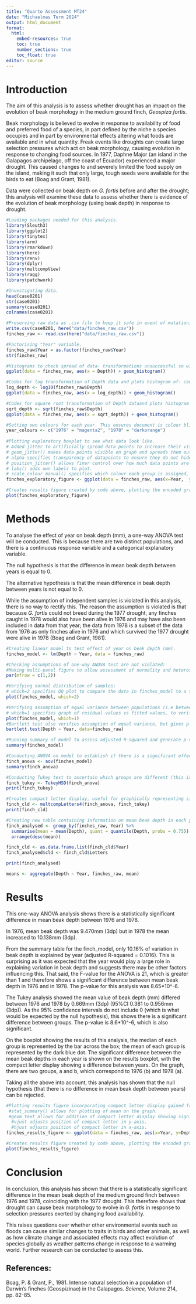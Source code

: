 ```yaml
---
title: "Quarto Assessment MT24"
date: "Michaelmas Term 2024"
output: html_document
format: 
  html: 
    embed-resources: true
    toc: true
    number_sections: true
    toc_float: true
editor: source
---
```


# Introduction

The aim of this analysis is to assess whether drought has an impact on the evolution of beak morphology in the medium ground finch, *Geospiza fortis*.

Beak morphology is believed to evolve in response to availability of food and preferred food of a species, in part defined by the niche a species occupies and in part by environmental effects altering what foods are available and in what quantity.
Freak events like droughts can create large selection pressures which act on beak morphology, causing evolution in response to changing food sources.
In 1977, Daphne Major (an island in the Galapagos archipelago, off the coast of Ecuador) experienced a major drought.
This caused changes to and severely limited the food supply on the island, making it such that only large, tough seeds were available for the birds to eat (Boag and Grant, 1981).

Data were collected on beak depth on *G. fortis* before and after the drought; this analysis will examine these data to assess whether there is evidence of the evolution of beak morphology (using beak depth) in response to drought.

```r
#Loading packages needed for this analysis.
library(Sleuth3) 
library(ggplot2) 
library(tinytex) 
library(arm) 
library(rmarkdown)
library(here)
library(renv)
library(dplyr)
library(multcompView)
library(ragg)
library(patchwork)
```

```r
#Investigating data.
head(case0201)
str(case0201)
summary(case0201)
colnames(case0201)

#Preserving raw data as .csv file to keep it safe in event of mutation, and making new data frame which can be modified as necessary.
write.csv(case0201, here("data/finches_raw.csv"))
finches_raw <- read.csv(here("data/finches_raw.csv"))

#Factorising "Year" variable.
finches_raw$Year = as.factor(finches_raw$Year)
str(finches_raw)

#Histograms to check spread of data- transformations unsuccessful so will use untransformed data.
ggplot(data = finches_raw, aes(x = Depth)) + geom_histogram()

#Codes for log transformation of Depth data and plots histogram of- can see this transformation made data more left-skewed.
log_depth <- log10(finches_raw$Depth)
ggplot(data = finches_raw, aes(x = log_depth)) + geom_histogram()

#Codes for square root transformation of Depth dataand plots histogram of- can see this transformation also made data more left-skewed.
sqrt_depth <- sqrt(finches_raw$Depth)
ggplot(data = finches_raw, aes(x = sqrt_depth)) + geom_histogram()
```

```r
#Setting own colours for each year. This ensures document is colour blind friendly, increasing document accessibility, and more reproducible (as this makes sure each year is always represented by the same colour when colour is specified).
year_colours <- c("1976" = "magenta2", "1978" = "darkorange")
         
#Plotting exploratory boxplot to see what data look like. 
# Added jitter to artificially spread data points to increase their visibility, with random      seed to ensure jitter is the same every time.
# geom_jitter() makes data points visible on graph and spreads them out. 
# alpha specifies transparency of datapoints to ensure they do not hide graph.
# position_jitter() allows finer control over how much data points are spread by. Seed makes     figure more reproducible by specifying how data points spread in the same way every time.
# labs() adds own labels to plot. 
# scale_colour_manual() specifies which colour each group is assigned, based on year_colours      coded above.
finches_exploratory_figure <- ggplot(data = finches_raw, aes(x=Year,  y=Depth, group = Year)) + geom_boxplot(aes(color = Year)) + geom_jitter(aes(color = Year), alpha = 0.25, position = position_jitter(width = 0.2, seed=0)) + labs (x= "Year", y = "Beak depth (mm)") + scale_colour_manual(values = year_colours) 

#Creates results figure created by code above, plotting the encoded graph.
plot(finches_exploratory_figure)
```

# Methods

To analyse the effect of year on beak depth (mm), a one-way ANOVA test will be conducted.
This is because there are two distinct populations, and there is a continuous response variable and a categorical explanatory variable.

The null hypothesis is that the difference in mean beak depth between years is equal to 0.

The alternative hypothesis is that the mean difference in beak depth between years is not equal to 0.

While the assumption of independent samples is violated in this analysis, there is no way to rectify this.
The reason the assumption is violated is that because *G. fortis* could not breed during the 1977 drought, any finches caught in 1978 would also have been alive in 1976 and may have also been included in data from that year; the data from 1978 is a subset of the data from 1976 as only finches alive in 1976 and which survived the 1977 drought were alive in 1978 (Boag and Grant, 1981).

```r

#Creating linear model to test effect of year on beak depth (mm).
finches_model <- lm(Depth ~ Year, data = finches_raw)

#Checking assumptions of one-way ANOVA test are not violated:
#Making multi-panel figure to allow assessment of normality and heteroscedascity of model using par() function.
par(mfrow = c(1,2))

#Verifying normal distribution of samples:
# which=2 specifies QQ plot to compare the data in finches_model to a theoretical normal         dataset, to verify data is normally distributed. As points mostly lie on straight line, can assume this sample is normally distributed.
plot(finches_model, which=2)

#Verifying assumption of equal variance between populations (i.e between 1976 and 1978), ensuring homoscedasicity.
# which=1 specifies graph of residual values vs fitted values, to verify population variances are equal between samples.
plot(finches_model, which=1)
#Bartlett test also verifies assumption of equal variance, but gives p-value. In this case, p=0.2144 and 0.2144 > 0.05 therefore equal variance between populations and assumption is not violated.
bartlett.test(Depth ~ Year, data=finches_raw)

#Running summary of model to assess adjusted R-squared and generate p-value and F-values..
summary(finches_model)
```

```r
#Conducting ANOVA on model to establish if there is a significant effect of year on beak depth. Produces anova table.
finch_anova <- aov(finches_model)
summary(finch_anova)

#Conducting Tukey test to ascertain which groups are different (this is already known but necessary for subsequent code). Produces Tukey post-hoc multiple comparisons table.
finch_tukey <- TukeyHSD(finch_anova)
print(finch_tukey)

#Creates compact letter display, useful for graphically representing significant differences between groups.
finch_cld <- multcompLetters4(finch_anova, finch_tukey)
print(finch_cld)

#Creating new table containing information on mean beak depth in each year, the 3rd quantile of each group and what compact letter each group belongs to.
finch_analysed <- group_by(finches_raw, Year) %>% 
  summarise(mean = mean(Depth), quant = quantile(Depth, probs = 0.75)) %>% 
  arrange(desc(mean))

finch_cld <- as.data.frame.list(finch_cld$Year)
finch_analysed$cld <- finch_cld$Letters

print(finch_analysed)

means <- aggregate(Depth ~ Year, finches_raw, mean)
```

# Results

This one-way ANOVA analysis shows there is a statistically significant difference in mean beak depth between 1976 and 1978.

In 1976, mean beak depth was 9.470mm (3dp) but in 1978 the mean increased to 10.138mm (3dp).

From the summary table for the finch_model, only 10.16% of variation in beak depth is explained by year (adjusted R-squared = 0.1016).
This is surprising as it was expected that the year would play a large role in explaining variation in beak depth and suggests there may be other factors influencing this.
That said, the F-value for the ANOVA is 21, which is greater than 1 and therefore shows a significant difference between mean beak depth in 1976 and in 1978.
The p-value for this analysis was 8.65\*10\^-6.

The Tukey analysis showed the mean value of beak depth (mm) differed between 1976 and 1978 by 0.669mm (3dp) (95%CI 0.381 to 0.956mm (3dp)).
As the 95% confidence intervals do not include 0 (which is what would be expected by the null hypothesis), this shows there is a significant difference between groups.
The p-value is 8.6\*10\^-6, which is also significant.

On the boxplot showing the results of this analysis, the median of each group is represented by the bar across the box; the mean of each group is represented by the dark blue dot.
The significant difference between the mean beak depths in each year is shown on the results boxplot, with the compact letter display showing a difference between years.
On the graph, there are two groups, a and b, which correspond to 1976 (b) and 1978 (a).

Taking all the above into account, this analysis has shown that the null hypothesis (that there is no difference in mean beak depth between years) can be rejected.

```r

#Plotting results figure incorporating compact letter display gained from analysis. Code is similar to that for exploratory figure but have added code to show mean of each group and compact letter display for each group on graph. Raw data is not shown on this figure as this is an explanatory figure showing the result of the one-way ANOVA conducted.
 #stat_summary() allows for plotting of mean on the graph.
 #geom_text allows for addition of compact letter display showing significant difference between 2 groups. 
  #vjust adjusts position of compact letter in y-axis.
  #hjust adjusts position of compact letter in x-axis.
finches_results_figure <- ggplot(data = finches_raw, aes(x=Year, y=Depth, group = Year)) + geom_boxplot(aes(color = Year)) + geom_jitter(aes(color = Year), alpha = 0.25, position = position_jitter(width = 0.2, seed=0)) + labs (x= "Year", y = "Beak depth (mm)") + scale_colour_manual(values = year_colours) + stat_summary(fun=mean, colour = "darkblue", geom = "pointrange", shape = 16, size = 0.3, show.legend = FALSE) + geom_text(data = finch_analysed, aes(x=Year, y=quant,label = cld), size = 5, vjust = -1, hjust = -6)

#Creates results figure created by code above, plotting the encoded graph.
plot(finches_results_figure)
```

# Conclusion

In conclusion, this analysis has shown that there is a statistically significant difference in the mean beak depth of the medium ground finch between 1976 and 1978, coinciding with the 1977 drought.
This therefore shows that drought can cause beak morphology to evolve in *G. fortis* in response to selection pressures exerted by changing food availability.

This raises questions over whether other environmental events such as floods can cause similar changes to traits in birds and other animals, as well as how climate change and associated effects may affect evolution of species globally as weather patterns change in response to a warming world.
Further research can be conducted to assess this.

## References:

Boag, P. & Grant, P., 1981.
Intense natural selection in a population of Darwin's finches (Geospizinae) in the Galapagos.
*Science,* Volume 214, pp. 82-85.
